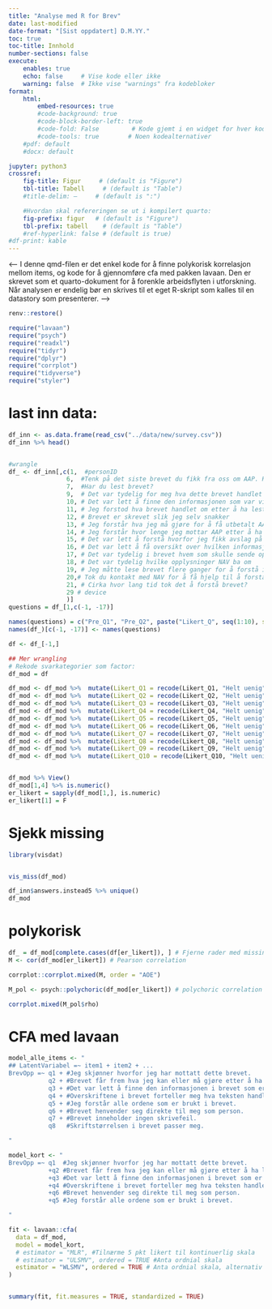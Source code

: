 ```yaml
---
title: "Analyse med R for Brev"
date: last-modified
date-format: "[Sist oppdatert] D.M.YY."
toc: true
toc-title: Innhold
number-sections: false
execute:
    enables: true
    echo: false     # Vise kode eller ikke
    warning: false  # Ikke vise "warnings" fra kodebloker
format: 
    html:
        embed-resources: true
        #code-background: true
        #code-block-border-left: true
        #code-fold: False         # Kode gjemt i en widget for hver kodeblokk
        #code-tools: true        # Noen kodealternativer
    #pdf: default
    #docx: default

jupyter: python3
crossref:
    fig-title: Figur     # (default is "Figure")
    tbl-title: Tabell     # (default is "Table")
    #title-delim: —     # (default is ":")

    #Hvordan skal refereringen se ut i kompilert quarto:
    fig-prefix: figur   # (default is "Figure")
    tbl-prefix: tabell    # (default is "Table")
    #ref-hyperlink: false # (default is true)
#df-print: kable
---
```





<-- I denne qmd-filen er det enkel kode for å finne polykorisk korrelasjon mellom items, og kode for 
 å gjennomføre cfa med pakken lavaan. Den er skrevet som et quarto-dokument for å forenkle arbeidsflyten i utforskning. Når analysen er endelig bør en skrives til et eget R-skript som kalles til en datastory som presenterer.
 -->

```r
renv::restore()
```

```r
require("lavaan")
require("psych")
require("readxl")
require("tidyr")
require("dplyr")
require("corrplot")
require("tidyverse")
require("styler")
```


# last inn data:
```r
df_inn <- as.data.frame(read_csv("../data/new/survey.csv"))
df_inn %>% head()


#wrangle
df_ <- df_inn[,c(1,  #personID
                6,  #Tenk på det siste brevet du fikk fra oss om AAP. Hva handlet brevet om?
                7,  #Har du lest brevet?
                9,  # Det var tydelig for meg hva dette brevet handlet om
                10, # Det var lett å finne den informasjonen som var viktig for meg
                11, # Jeg forstod hva brevet handlet om etter å ha lest overskriften
                12, # Brevet er skrevet slik jeg selv snakker
                13, # Jeg forstår hva jeg må gjøre for å få utbetalt AAP etter å ha lest brevet
                14, # Jeg forstår hvor lenge jeg mottar AAP etter å ha lest brevet
                15, # Det var lett å forstå hvorfor jeg fikk avslag på AAP etter å ha lest brevet
                16, # Det var lett å få oversikt over hvilken informasjon NAV har brukt for å avslå søknaden
                17, # Det var tydelig i brevet hvem som skulle sende opplysningene NAV ba om
                18, # Det var tydelig hvilke opplysninger NAV ba om
                19, # Jeg måtte lese brevet flere ganger for å forstå innholdet
                20,# Tok du kontakt med NAV for å få hjelp til å forstå brevet?
                21, # Cirka hvor lang tid tok det å forstå brevet?
                29 # device
                )]
questions = df_[1,c(-1, -17)]

names(questions) = c("Pre_Q1", "Pre_Q2", paste("Likert_Q", seq(1:10), sep = ""),paste("Post_Q", seq(1:3), sep = ""))
names(df_)[c(-1, -17)] <- names(questions)

df <- df_[-1,]
```

```r



## Mer wrangling
# Rekode svarkategorier som factor:
df_mod = df

df_mod <- df_mod %>%  mutate(Likert_Q1 = recode(Likert_Q1, "Helt uenig" = 1, "Uenig" = 2, "Verken eller" = 3, "Enig" = 4, "Helt enig" = 5))
df_mod <- df_mod %>%  mutate(Likert_Q2 = recode(Likert_Q2, "Helt uenig" = 1, "Uenig" = 2, "Verken eller" = 3, "Enig" = 4, "Helt enig" = 5))
df_mod <- df_mod %>%  mutate(Likert_Q3 = recode(Likert_Q3, "Helt uenig" = 1, "Uenig" = 2, "Verken eller" = 3, "Enig" = 4, "Helt enig" = 5))
df_mod <- df_mod %>%  mutate(Likert_Q4 = recode(Likert_Q4, "Helt uenig" = 1, "Uenig" = 2, "Verken eller" = 3, "Enig" = 4, "Helt enig" = 5))
df_mod <- df_mod %>%  mutate(Likert_Q5 = recode(Likert_Q5, "Helt uenig" = 1, "Uenig" = 2, "Verken eller" = 3, "Enig" = 4, "Helt enig" = 5))
df_mod <- df_mod %>%  mutate(Likert_Q6 = recode(Likert_Q6, "Helt uenig" = 1, "Uenig" = 2, "Verken eller" = 3, "Enig" = 4, "Helt enig" = 5))
df_mod <- df_mod %>%  mutate(Likert_Q7 = recode(Likert_Q7, "Helt uenig" = 1, "Uenig" = 2, "Verken eller" = 3, "Enig" = 4, "Helt enig" = 5))
df_mod <- df_mod %>%  mutate(Likert_Q8 = recode(Likert_Q8, "Helt uenig" = 1, "Uenig" = 2, "Verken eller" = 3, "Enig" = 4, "Helt enig" = 5))
df_mod <- df_mod %>%  mutate(Likert_Q9 = recode(Likert_Q9, "Helt uenig" = 1, "Uenig" = 2, "Verken eller" = 3, "Enig" = 4, "Helt enig" = 5))
df_mod <- df_mod %>%  mutate(Likert_Q10 = recode(Likert_Q10, "Helt uenig" = 1, "Uenig" = 2, "Verken eller" = 3, "Enig" = 4, "Helt enig" = 5))


df_mod %>% View()
df_mod[1,4] %>% is.numeric()
er_likert = sapply(df_mod[1,], is.numeric)
er_likert[1] = F
```

# Sjekk missing


```r
library(visdat)


vis_miss(df_mod)

```

```r
df_inn$answers.instead5 %>% unique()
df_mod


```

# polykorisk 

```r
df_ = df_mod[complete.cases(df[er_likert]), ] # Fjerne rader med missing
M <- cor(df_mod[er_likert]) # Pearson correlation

corrplot::corrplot.mixed(M, order = "AOE")

M_pol <- psych::polychoric(df_mod[er_likert]) # polychoric correlation

corrplot.mixed(M_pol$rho)
```




# CFA med lavaan

```r
model_alle_items <- "
## LatentVariabel =~ item1 + item2 + ...
BrevOpp =~ q1 + #Jeg skjønner hvorfor jeg har mottatt dette brevet.
           q2 + #Brevet får frem hva jeg kan eller må gjøre etter å ha lest det.
           q3 + #Det var lett å finne den informasjonen i brevet som er viktigst for meg.
           q4 + #Overskriftene i brevet forteller meg hva teksten handler om.
           q5 + #Jeg forstår alle ordene som er brukt i brevet.
           q6 + #Brevet henvender seg direkte til meg som person.
           q7 + #Brevet inneholder ingen skrivefeil.
           q8   #Skriftstørrelsen i brevet passer meg.

"

model_kort <- "
BrevOpp =~ q1  #Jeg skjønner hvorfor jeg har mottatt dette brevet.
           +q2 #Brevet får frem hva jeg kan eller må gjøre etter å ha lest det.
           +q3 #Det var lett å finne den informasjonen i brevet som er viktigst for meg.
           +q4 #Overskriftene i brevet forteller meg hva teksten handler om.
           +q6 #Brevet henvender seg direkte til meg som person.
           +q5 #Jeg forstår alle ordene som er brukt i brevet.

"

fit <- lavaan::cfa(
  data = df_mod,
  model = model_kort,
  # estimator = "MLR", #Tilnærme 5 pkt likert til kontinuerlig skala
  # estimator = "ULSMV", ordered = TRUE #Anta ordnial skala
  estimator = "WLSMV", ordered = TRUE # Anta ordnial skala, alternativ estiamtor
)


summary(fit, fit.measures = TRUE, standardized = TRUE)
```

